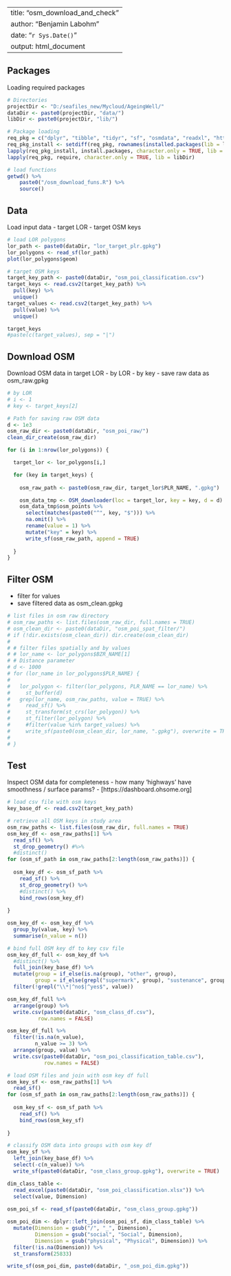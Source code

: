 
---
title: "osm_download_and_check"
author: "Benjamin Labohm"
date: "`r Sys.Date()`"
output: html_document
---

## Packages
Loading required packages

```r
# Directories
projectDir <- "D:/seafiles_new/Mycloud/AgeingWell/"
dataDir <- paste0(projectDir, "data/")
libDir <- paste0(projectDir, "lib/")

# Package loading
req_pkg = c("dplyr", "tibble", "tidyr", "sf", "osmdata", "readxl", "httr2", "lubridate")
req_pkg_install <- setdiff(req_pkg, rownames(installed.packages(lib = libDir)))
lapply(req_pkg_install, install.packages, character.only = TRUE, lib = libDir)
lapply(req_pkg, require, character.only = TRUE, lib = libDir)

# load functions
getwd() %>%
    paste0("/osm_download_funs.R") %>%
    source()

```

## Data
Load input data
- target LOR
- target OSM keys

```r
# load LOR polygons
lor_path <- paste0(dataDir, "lor_target_plr.gpkg")
lor_polygons <- read_sf(lor_path)
plot(lor_polygons$geom)  

# target OSM keys
target_key_path <- paste0(dataDir, "osm_poi_classification.csv")
target_keys <- read.csv2(target_key_path) %>% 
  pull(key) %>% 
  unique()
target_values <- read.csv2(target_key_path) %>% 
  pull(value) %>% 
  unique()

target_keys
#paste(c(target_values), sep = "|")

```

## Download OSM
Download OSM data in target LOR
- by LOR
- by key
- save raw data as osm_raw.gpkg

```r
# by LOR
# i <- 1
# key <- target_keys[2]

# Path for saving raw OSM data
d <- 1e3
osm_raw_dir <- paste0(dataDir, "osm_poi_raw/")
clean_dir_create(osm_raw_dir)

for (i in 1:nrow(lor_polygons)) {

  target_lor <- lor_polygons[i,]

  for (key in target_keys) {
    
    osm_raw_path <- paste0(osm_raw_dir, target_lor$PLR_NAME, ".gpkg")

    osm_data_tmp <- OSM_downloader(loc = target_lor, key = key, d = d)
    osm_data_tmp$osm_points %>% 
      select(matches(paste0("^", key, "$"))) %>% 
      na.omit() %>%
      rename(value = 1) %>% 
      mutate("key" = key) %>% 
      write_sf(osm_raw_path, append = TRUE)
    
  }
}

```

## Filter OSM
- filter for values
- save filtered data as osm_clean.gpkg

```r
# list files in osm raw directory
# osm_raw_paths <- list.files(osm_raw_dir, full.names = TRUE)
# osm_clean_dir <- paste0(dataDir, "osm_poi_spat_filter/")
# if (!dir.exists(osm_clean_dir)) dir.create(osm_clean_dir)
# 
# # filter files spatially and by values
# # lor_name <- lor_polygons$BZR_NAME[1]
# # Distance parameter
# d <- 1000
# for (lor_name in lor_polygons$PLR_NAME) {
#   
#   lor_polygon <- filter(lor_polygons, PLR_NAME == lor_name) %>% 
#     st_buffer(d)
#   grep(lor_name, osm_raw_paths, value = TRUE) %>%
#     read_sf() %>% 
#     st_transform(st_crs(lor_polygon)) %>% 
#     st_filter(lor_polygon) %>% 
#     #filter(value %in% target_values) %>% 
#     write_sf(paste0(osm_clean_dir, lor_name, ".gpkg"), overwrite = TRUE)
#     
# }

```

## Test
Inspect OSM data for completeness 
- how many 'highways' have smoothness / surface params?
- [https://dashboard.ohsome.org]

```r
# load csv file with osm keys
key_base_df <- read.csv2(target_key_path)

# retrieve all OSM keys in study area
osm_raw_paths <- list.files(osm_raw_dir, full.names = TRUE) 
osm_key_df <- osm_raw_paths[1] %>% 
  read_sf() %>% 
  st_drop_geometry() #%>% 
  #distinct()
for (osm_sf_path in osm_raw_paths[2:length(osm_raw_paths)]) {
  
  osm_key_df <- osm_sf_path %>% 
    read_sf() %>% 
    st_drop_geometry() %>% 
    #distinct() %>% 
    bind_rows(osm_key_df)
  
}

osm_key_df <- osm_key_df %>% 
  group_by(value, key) %>% 
  summarise(n_value = n())

# bind full OSM key df to key csv file
osm_key_df_full <- osm_key_df %>%
  #distinct() %>% 
  full_join(key_base_df) %>% 
  mutate(group = if_else(is.na(group), "other", group),
         group = if_else(grepl("supermark", group), "sustenance", group)) %>% 
  filter(!grepl("\\*|^no$|^yes$", value))

osm_key_df_full %>% 
  arrange(group) %>% 
  write.csv(paste0(dataDir, "osm_class_df.csv"), 
          row.names = FALSE)

osm_key_df_full %>% 
  filter(!is.na(n_value),
         n_value >= 3) %>% 
  arrange(group, value) %>% 
  write.csv(paste0(dataDir, "osm_poi_classification_table.csv"),
            row.names = FALSE)

# load OSM files and join with osm key df full
osm_key_sf <- osm_raw_paths[1] %>% 
  read_sf()
for (osm_sf_path in osm_raw_paths[2:length(osm_raw_paths)]) {
  
  osm_key_sf <- osm_sf_path %>% 
    read_sf() %>% 
    bind_rows(osm_key_sf)
  
}

# classify OSM data into groups with osm key df
osm_key_sf %>% 
  left_join(key_base_df) %>% 
  select(-c(n_value)) %>% 
  write_sf(paste0(dataDir, "osm_class_group.gpkg"), overwrite = TRUE)
```


```r
dim_class_table <- 
  read_excel(paste0(dataDir, "osm_poi_classification.xlsx")) %>% 
  select(value, Dimension)
  
osm_poi_sf <- read_sf(paste0(dataDir, "osm_class_group.gpkg"))

osm_poi_dim <- dplyr::left_join(osm_poi_sf, dim_class_table) %>% 
  mutate(Dimension = gsub("/", "_", Dimension),
         Dimension = gsub("social", "Social", Dimension),
         Dimension = gsub("physical", "Physical", Dimension)) %>%  
  filter(!is.na(Dimension)) %>% 
  st_transform(25833)

write_sf(osm_poi_dim, paste0(dataDir, "_osm_poi_dim.gpkg"))

```